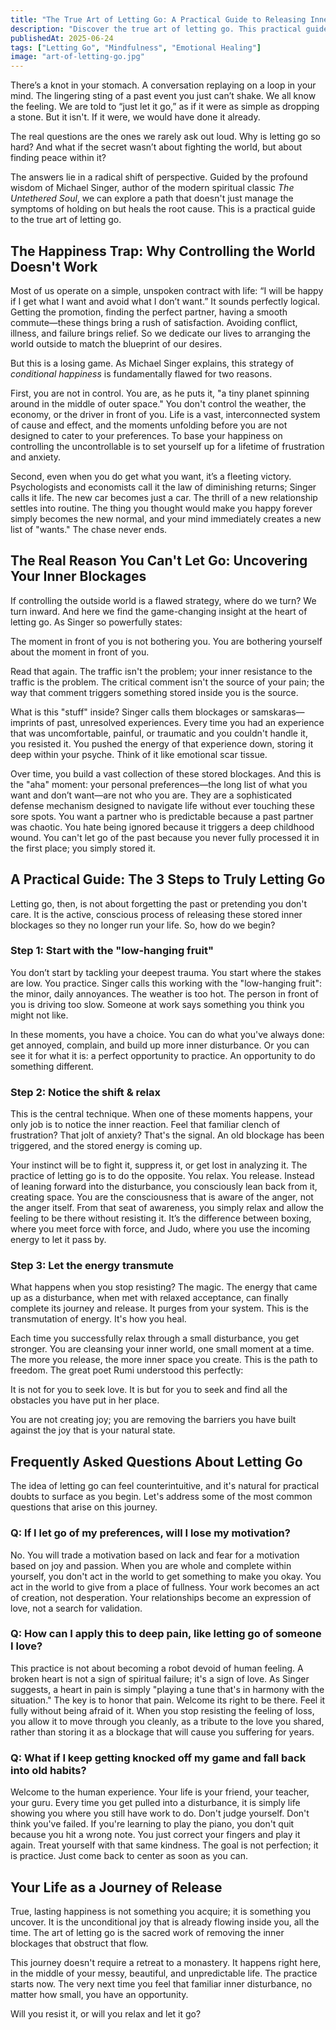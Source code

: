```yaml
---
title: "The True Art of Letting Go: A Practical Guide to Releasing Inner Blocks for Lasting Happiness"
description: "Discover the true art of letting go. This practical guide reveals a simple 3-step method to release the deep inner blocks that keep you stuck, so you can find lasting happiness and freedom."
publishedAt: 2025-06-24
tags: ["Letting Go", "Mindfulness", "Emotional Healing"]
image: "art-of-letting-go.jpg"
---
```



<BlogPageLayout frontmatter={frontmatter}>
There’s a knot in your stomach. A conversation replaying on a loop in your mind. The lingering sting of a past event you just can’t shake. We all know the feeling. We are told to “just let it go,” as if it were as simple as dropping a stone. But it isn't. If it were, we would have done it already.

The real questions are the ones we rarely ask out loud. Why is letting go so hard? And what if the secret wasn’t about fighting the world, but about finding peace within it?

The answers lie in a radical shift of perspective. Guided by the profound wisdom of Michael Singer, author of the modern spiritual classic _The Untethered Soul_, we can explore a path that doesn't just manage the symptoms of holding on but heals the root cause. This is a practical guide to the true art of letting go.

## The Happiness Trap: Why Controlling the World Doesn't Work

Most of us operate on a simple, unspoken contract with life: “I will be happy if I get what I want and avoid what I don’t want.” It sounds perfectly logical. Getting the promotion, finding the perfect partner, having a smooth commute—these things bring a rush of satisfaction. Avoiding conflict, illness, and failure brings relief. So we dedicate our lives to arranging the world outside to match the blueprint of our desires.

But this is a losing game. As Michael Singer explains, this strategy of _conditional happiness_ is fundamentally flawed for two reasons.

First, you are not in control. You are, as he puts it, "a tiny planet spinning around in the middle of outer space." You don't control the weather, the economy, or the driver in front of you. Life is a vast, interconnected system of cause and effect, and the moments unfolding before you are not designed to cater to your preferences. To base your happiness on controlling the uncontrollable is to set yourself up for a lifetime of frustration and anxiety.

Second, even when you do get what you want, it’s a fleeting victory. Psychologists and economists call it the law of diminishing returns; Singer calls it life. The new car becomes just a car. The thrill of a new relationship settles into routine. The thing you thought would make you happy forever simply becomes the new normal, and your mind immediately creates a new list of "wants." The chase never ends.

## The Real Reason You Can't Let Go: Uncovering Your Inner Blockages

If controlling the outside world is a flawed strategy, where do we turn? We turn inward. And here we find the game-changing insight at the heart of letting go. As Singer so powerfully states:

<Quote>
  The moment in front of you is not bothering you. You are bothering yourself
  about the moment in front of you.
</Quote>

Read that again. The traffic isn't the problem; your inner resistance to the traffic is the problem. The critical comment isn't the source of your pain; the way that comment triggers something stored inside you is the source.

What is this "stuff" inside? Singer calls them blockages or samskaras—imprints of past, unresolved experiences. Every time you had an experience that was uncomfortable, painful, or traumatic and you couldn't handle it, you resisted it. You pushed the energy of that experience down, storing it deep within your psyche. Think of it like emotional scar tissue.

Over time, you build a vast collection of these stored blockages. And this is the "aha" moment: your personal preferences—the long list of what you want and don’t want—are not who you are. They are a sophisticated defense mechanism designed to navigate life without ever touching these sore spots. You want a partner who is predictable because a past partner was chaotic. You hate being ignored because it triggers a deep childhood wound. You can't let go of the past because you never fully processed it in the first place; you simply stored it.

## A Practical Guide: The 3 Steps to Truly Letting Go

Letting go, then, is not about forgetting the past or pretending you don't care. It is the active, conscious process of releasing these stored inner blockages so they no longer run your life. So, how do we begin?

### Step 1: Start with the "low-hanging fruit"

You don’t start by tackling your deepest trauma. You start where the stakes are low. You practice. Singer calls this working with the "low-hanging fruit": the minor, daily annoyances. The weather is too hot. The person in front of you is driving too slow. Someone at work says something you think you might not like.

In these moments, you have a choice. You can do what you've always done: get annoyed, complain, and build up more inner disturbance. Or you can see it for what it is: a perfect opportunity to practice. An opportunity to do something different.

### Step 2: Notice the shift & relax

This is the central technique. When one of these moments happens, your only job is to notice the inner reaction. Feel that familiar clench of frustration? That jolt of anxiety? That's the signal. An old blockage has been triggered, and the stored energy is coming up.

Your instinct will be to fight it, suppress it, or get lost in analyzing it. The practice of letting go is to do the opposite. You relax. You release. Instead of leaning forward into the disturbance, you consciously lean back from it, creating space. You are the consciousness that is aware of the anger, not the anger itself. From that seat of awareness, you simply relax and allow the feeling to be there without resisting it. It’s the difference between boxing, where you meet force with force, and Judo, where you use the incoming energy to let it pass by.

### Step 3: Let the energy transmute

What happens when you stop resisting? The magic. The energy that came up as a disturbance, when met with relaxed acceptance, can finally complete its journey and release. It purges from your system. This is the transmutation of energy. It's how you heal.

Each time you successfully relax through a small disturbance, you get stronger. You are cleansing your inner world, one small moment at a time. The more you release, the more inner space you create. This is the path to freedom. The great poet Rumi understood this perfectly:

<Quote>
  It is not for you to seek love. It is but for you to seek and find all the
  obstacles you have put in her place.
</Quote>

You are not creating joy; you are removing the barriers you have built against the joy that is your natural state.

## Frequently Asked Questions About Letting Go

The idea of letting go can feel counterintuitive, and it's natural for practical doubts to surface as you begin. Let's address some of the most common questions that arise on this journey.

### Q: If I let go of my preferences, will I lose my motivation?

No. You will trade a motivation based on lack and fear for a motivation based on joy and passion. When you are whole and complete within yourself, you don't act in the world to get something to make you okay. You act in the world to give from a place of fullness. Your work becomes an act of creation, not desperation. Your relationships become an expression of love, not a search for validation.

### Q: How can I apply this to deep pain, like letting go of someone I love?

This practice is not about becoming a robot devoid of human feeling. A broken heart is not a sign of spiritual failure; it's a sign of love. As Singer suggests, a heart in pain is simply "playing a tune that's in harmony with the situation." The key is to honor that pain. Welcome its right to be there. Feel it fully without being afraid of it. When you stop resisting the feeling of loss, you allow it to move through you cleanly, as a tribute to the love you shared, rather than storing it as a blockage that will cause you suffering for years.

### Q: What if I keep getting knocked off my game and fall back into old habits?

Welcome to the human experience. Your life is your friend, your teacher, your guru. Every time you get pulled into a disturbance, it is simply life showing you where you still have work to do. Don't judge yourself. Don't think you've failed. If you're learning to play the piano, you don't quit because you hit a wrong note. You just correct your fingers and play it again. Treat yourself with that same kindness. The goal is not perfection; it is practice. Just come back to center as soon as you can.

## Your Life as a Journey of Release

True, lasting happiness is not something you acquire; it is something you uncover. It is the unconditional joy that is already flowing inside you, all the time. The art of letting go is the sacred work of removing the inner blockages that obstruct that flow.

This journey doesn't require a retreat to a monastery. It happens right here, in the middle of your messy, beautiful, and unpredictable life. The practice starts now. The very next time you feel that familiar inner disturbance, no matter how small, you have an opportunity.

Will you resist it, or will you relax and let it go?

<PodcastSummariesAd />

</BlogPageLayout>
